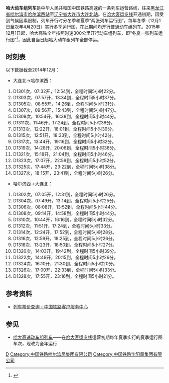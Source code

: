 {{Infobox CHNTrain
| 国铁列车 = 哈大动车组列车
| name_bgcolor = #0033c9
| Photo = 
| Photoname=
| 开行 = 2012年12月1日起每年冬季
| 停运 = 2015年12月1日
| 铁路局 = [[哈尔滨铁路局|哈尔滨铁路局]]、[[沈阳铁路局|沈阳铁路局]]
| 客运段 = 哈尔滨客运段、大连客运段
| 等级 = [[普通动车组列车|普通动车组列车]]
| 曾用车次 = D1301-D1328次
| 目前车次 = 
| 运行区间 = [[哈尔滨西站|哈尔滨西站]] ↔ [[大连北站|大连北站]]
| 途径线路 = [[哈大客运专线|哈大客运专线]]
| 发车时间 = 
| 终到时间 = 
| 停靠 = [[长春西站|长春西站]]等
|全程时间 = 
| 车体 = [[和谐号CRH5型电力动车组|和谐号CRH5A型电力动车组]]、[[和谐号CRH380B型电力动车组|和谐号CRH380B型电力动车组]]
}}

'''哈大动车组列车'''是中华人民共和国中国铁路高速的一条列车运营路线，往来[[黑龙江省|黑龙江省]][[哈尔滨市|哈尔滨市]][[哈尔滨西站|哈尔滨西站]]至[[辽宁省|辽宁省]][[大连市|大连市]][[大连北站|大连北站]]。在[[哈大客运专线|哈大客运专线]]开通初期，因受到气候因素限制，列车开行时分冬季和夏季“两张列车运行图”，每年冬季（12月1日至次年4月20日）实行冬季运行图，在此期间均开行[[普通动车组列车|普通动车组列车]]。2015年12月1日起，哈大高铁全年按照时速300公里开行动车组列车，即“冬夏一张列车运行图”<ref>{{cite web|title=哈大盘营两高铁明起 实行冬夏一张运行图|url=http://finance.sina.com.cn/roll/20151130/055923884672.shtml|publisher=经济日报|date=2015-11-30|accessdate=2016-08-13|archive-date=2020-04-24|archive-url=https://web.archive.org/web/20200424024345/http://finance.sina.com.cn/roll/20151130/055923884672.shtml|dead-url=no}}</ref>，因此自当日起哈大动车组列车全部停运。

==时刻表==
以下数据截至2014年12月：
*大连北→哈尔滨西：
#D1301次，07:32开，12:54到，全程时间5小时22分。
#D1303次，07:57开，13:34到，全程时间5小时37分。
#D1305次，08:55开，14:26到，全程时间5小时31分。
#D1307次，09:56开，15:43到，全程时间5小时47分。
#D1309次，10:54开，16:38到，全程时间5小时44分。
#D1311次，11:46开，17:24到，全程时间5小时38分。
#D1313次，12:22开，18:01到，全程时间5小时39分。
#D1315次，12:51开，18:33到，全程时间5小时42分。
#D1317次，13:44开，19:16到，全程时间5小时32分。
#D1319次，14:28开，20:06到，全程时间5小时38分。
#D1321次，15:18开，21:04到，全程时间5小时46分。
#D1323次，17:07开，22:59到，全程时间5小时52分。
#D1325次，17:44开，23:22到，全程时间5小时38分。
#D1327次，18:15开，23:41到，全程时间5小时26分。
*哈尔滨西→大连北：
#D1302次，07:05开，12:31到，全程时间5小时26分。
#D1304次，07:49开，13:14到，全程时间5小时25分。
#D1306次，08:08开，13:52到，全程时间5小时44分。
#D1308次，09:14开，14:58到，全程时间5小时44分。
#D1310次，10:44开，16:16到，全程时间5小时32分。
#D1312次，11:51开，17:24到，全程时间5小时33分。
#D1314次，12:24开，17:52到，全程时间5小时28分。
#D1316次，12:59开，18:25到，全程时间5小时26分。
#D1318次，13:23开，18:50到，全程时间5小时27分。
#D1320次，14:03开，19:42到，全程时间5小时39分。
#D1322次，14:49开，20:15到，全程时间5小时26分。
#D1324次，16:10开，21:30到，全程时间5小时20分。
#D1326次，17:00开，22:33到，全程时间5小时33分。
#D1328次，17:55开，23:16到，全程时间5小时21分。

==参考资料==
{{reflist}}
*[https://kyfw.12306.cn/otn/leftTicket/init 列车票价查询 - 中国铁路客户服务中心]{{Wayback|url=https://kyfw.12306.cn/otn/leftTicket/init |date=20150627085340 }}

==参见==
*[[哈大高速动车组列车|哈大高速动车组列车]]——在[[哈大客运专线|哈大客运专线]]运营初期每年夏季实行的夏季运行图车次，现改为全年运行
{{中国动车组列车车次}}
[[Category:中国铁路动车组列车车次|D]]
[[Category:中国铁路哈尔滨局集团有限公司|Category:中国铁路哈尔滨局集团有限公司]]
[[Category:中国铁路沈阳局集团有限公司|Category:中国铁路沈阳局集团有限公司]]